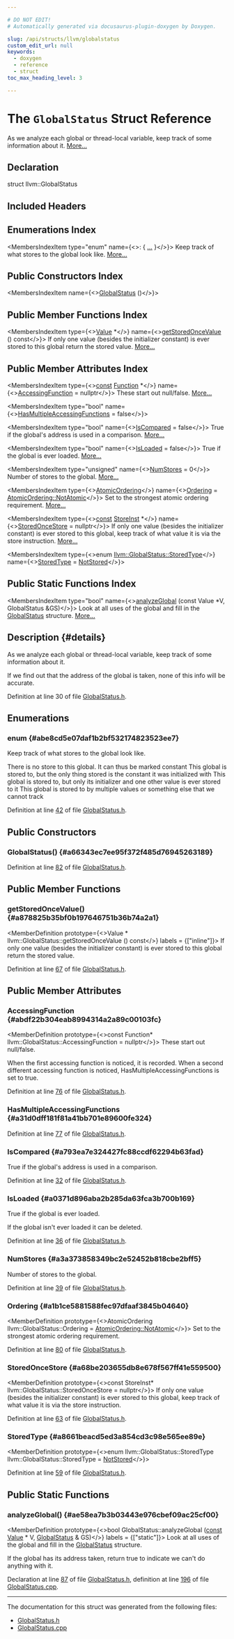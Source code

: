 ```yaml
---

# DO NOT EDIT!
# Automatically generated via docusaurus-plugin-doxygen by Doxygen.

slug: /api/structs/llvm/globalstatus
custom_edit_url: null
keywords:
  - doxygen
  - reference
  - struct
toc_max_heading_level: 3

---
```





# The `GlobalStatus` Struct Reference

<DoxygenPage pluginConfig={pluginConfig}>

As we analyze each global or thread-local variable, keep track of some information about it. <a href="#details">More...</a>

## Declaration

<CodeBlock>struct llvm::GlobalStatus</CodeBlock>

## Included Headers

<IncludesList>
<IncludesListItem
  filePath="llvm/Transforms/Utils/GlobalStatus.h"
  permalink="/docs/api/files/include/include/llvm/include/llvm/transforms/include/llvm/transforms/utils/globalstatus-h"
  isLocal="true" />
</IncludesList>

## Enumerations Index

<MembersIndex>

<MembersIndexItem
  type="enum"
  name={<>:  &#123; <a href="#abe8cd5e07daf1b2bf532174823523ee7">...</a> &#125;</>}>
Keep track of what stores to the global look like. <a href="#abe8cd5e07daf1b2bf532174823523ee7">More...</a>
</MembersIndexItem>

</MembersIndex>

## Public Constructors Index

<MembersIndex>

<MembersIndexItem
  name={<><a href="#a66343ec7ee95f372f485d76945263189">GlobalStatus</a> ()</>}>
</MembersIndexItem>

</MembersIndex>

## Public Member Functions Index

<MembersIndex>

<MembersIndexItem
  type={<><a href="/docs/api/classes/llvm/value">Value</a> &#42;</>}
  name={<><a href="#a878825b35bf0b197646751b36b74a2a1">getStoredOnceValue</a> () const</>}>
If only one value (besides the initializer constant) is ever stored to this global return the stored value. <a href="#a878825b35bf0b197646751b36b74a2a1">More...</a>
</MembersIndexItem>

</MembersIndex>

## Public Member Attributes Index

<MembersIndex>

<MembersIndexItem
  type={<><a href="/docs/api/files/lib/lib/target/lib/target/aarch64/aarch64promoteconstant-cpp/#a90f8350fecae261c25be85d38b451bff">const</a> <a href="/docs/api/classes/llvm/function">Function</a> &#42;</>}
  name={<><a href="#abdf22b304eab8994314a2a89c00103fc">AccessingFunction</a> = nullptr</>}>
These start out null/false. <a href="#abdf22b304eab8994314a2a89c00103fc">More...</a>
</MembersIndexItem>

<MembersIndexItem
  type="bool"
  name={<><a href="#a31d0dff181f81a41bb701e89600fe324">HasMultipleAccessingFunctions</a> = false</>}>
</MembersIndexItem>

<MembersIndexItem
  type="bool"
  name={<><a href="#a793ea7e324427fc88ccdf62294b63fad">IsCompared</a> = false</>}>
True if the global&#39;s address is used in a comparison. <a href="#a793ea7e324427fc88ccdf62294b63fad">More...</a>
</MembersIndexItem>

<MembersIndexItem
  type="bool"
  name={<><a href="#a0371d896aba2b285da63fca3b700b169">IsLoaded</a> = false</>}>
True if the global is ever loaded. <a href="#a0371d896aba2b285da63fca3b700b169">More...</a>
</MembersIndexItem>

<MembersIndexItem
  type="unsigned"
  name={<><a href="#a3a373858349bc2e52452b818cbe2bff5">NumStores</a> = 0</>}>
Number of stores to the global. <a href="#a3a373858349bc2e52452b818cbe2bff5">More...</a>
</MembersIndexItem>

<MembersIndexItem
  type={<><a href="/docs/api/namespaces/llvm/#a9bccbe67aaab722783ca4e7c504aaaa7">AtomicOrdering</a></>}
  name={<><a href="#a1b1ce5881588fec97dfaaf3845b04640">Ordering</a> = <a href="/docs/api/namespaces/llvm/#a9bccbe67aaab722783ca4e7c504aaaa7a56a57d29a3f9dda8671b4d6490a94b08">AtomicOrdering::NotAtomic</a></>}>
Set to the strongest atomic ordering requirement. <a href="#a1b1ce5881588fec97dfaaf3845b04640">More...</a>
</MembersIndexItem>

<MembersIndexItem
  type={<><a href="/docs/api/files/lib/lib/target/lib/target/aarch64/aarch64promoteconstant-cpp/#a90f8350fecae261c25be85d38b451bff">const</a> <a href="/docs/api/classes/llvm/storeinst">StoreInst</a> &#42;</>}
  name={<><a href="#a68be203655db8e678f567ff41e559500">StoredOnceStore</a> = nullptr</>}>
If only one value (besides the initializer constant) is ever stored to this global, keep track of what value it is via the store instruction. <a href="#a68be203655db8e678f567ff41e559500">More...</a>
</MembersIndexItem>

<MembersIndexItem
  type={<>enum <a href="#abe8cd5e07daf1b2bf532174823523ee7">llvm::GlobalStatus::StoredType</a></>}
  name={<><a href="#a8661beacd5ed3a854cd3c98e565ee89e">StoredType</a> = <a href="#abe8cd5e07daf1b2bf532174823523ee7ae2ae8bccbba8e261ad5d71d3a84ce295">NotStored</a></>}>
</MembersIndexItem>

</MembersIndex>

## Public Static Functions Index

<MembersIndex>

<MembersIndexItem
  type="bool"
  name={<><a href="#ae58ea7b3b03443e976cbef09ac25cf00">analyzeGlobal</a> (const Value &#42;V, GlobalStatus &amp;GS)</>}>
Look at all uses of the global and fill in the <a href="/docs/api/structs/llvm/globalstatus">GlobalStatus</a> structure. <a href="#ae58ea7b3b03443e976cbef09ac25cf00">More...</a>
</MembersIndexItem>

</MembersIndex>

## Description {#details}

As we analyze each global or thread-local variable, keep track of some information about it.

If we find out that the address of the global is taken, none of this info will be accurate.

Definition at line 30 of file <a href="/docs/api/files/include/include/llvm/include/llvm/transforms/include/llvm/transforms/utils/globalstatus-h">GlobalStatus.h</a>.

<SectionDefinition>

## Enumerations

### enum  {#abe8cd5e07daf1b2bf532174823523ee7}

<MemberDefinition
  prototype="enum llvm::GlobalStatus::StoredType ">
Keep track of what stores to the global look like.

<EnumerationList title="Enumeration values">

<Link id="abe8cd5e07daf1b2bf532174823523ee7ae2ae8bccbba8e261ad5d71d3a84ce295" />
<EnumerationListItem name="NotStored">
There is no store to this global. It can thus be marked constant
</EnumerationListItem>

<Link id="abe8cd5e07daf1b2bf532174823523ee7adcbfa969dc654b5812a05827152a42c5" />
<EnumerationListItem name="InitializerStored">
This global is stored to, but the only thing stored is the constant it was initialized with
</EnumerationListItem>

<Link id="abe8cd5e07daf1b2bf532174823523ee7aecd55f74522361f4b8056f8b6b745699" />
<EnumerationListItem name="StoredOnce">
This global is stored to, but only its initializer and one other value is ever stored to it
</EnumerationListItem>

<Link id="abe8cd5e07daf1b2bf532174823523ee7a3b94935998fa471818fb34bceb4c1357" />
<EnumerationListItem name="Stored">
This global is stored to by multiple values or something else that we cannot track
</EnumerationListItem>

</EnumerationList>

Definition at line <a href="/docs/api/files/include/include/llvm/include/llvm/transforms/include/llvm/transforms/utils/globalstatus-h/#l00042">42</a> of file <a href="/docs/api/files/include/include/llvm/include/llvm/transforms/include/llvm/transforms/utils/globalstatus-h">GlobalStatus.h</a>.
</MemberDefinition>

</SectionDefinition>

<SectionDefinition>

## Public Constructors

### GlobalStatus() {#a66343ec7ee95f372f485d76945263189}

<MemberDefinition
  prototype="GlobalStatus::GlobalStatus ()">

Definition at line <a href="/docs/api/files/include/include/llvm/include/llvm/transforms/include/llvm/transforms/utils/globalstatus-h/#l00082">82</a> of file <a href="/docs/api/files/include/include/llvm/include/llvm/transforms/include/llvm/transforms/utils/globalstatus-h">GlobalStatus.h</a>.
</MemberDefinition>

</SectionDefinition>

<SectionDefinition>

## Public Member Functions

### getStoredOnceValue() {#a878825b35bf0b197646751b36b74a2a1}

<MemberDefinition
  prototype={<>Value &#42; llvm::GlobalStatus::getStoredOnceValue () const</>}
  labels = {["inline"]}>
If only one value (besides the initializer constant) is ever stored to this global return the stored value.

Definition at line <a href="/docs/api/files/include/include/llvm/include/llvm/transforms/include/llvm/transforms/utils/globalstatus-h/#l00067">67</a> of file <a href="/docs/api/files/include/include/llvm/include/llvm/transforms/include/llvm/transforms/utils/globalstatus-h">GlobalStatus.h</a>.
</MemberDefinition>

</SectionDefinition>

<SectionDefinition>

## Public Member Attributes

### AccessingFunction {#abdf22b304eab8994314a2a89c00103fc}

<MemberDefinition
  prototype={<>const Function&#42; llvm::GlobalStatus::AccessingFunction = nullptr</>}>
These start out null/false.

When the first accessing function is noticed, it is recorded. When a second different accessing function is noticed, HasMultipleAccessingFunctions is set to true.

Definition at line <a href="/docs/api/files/include/include/llvm/include/llvm/transforms/include/llvm/transforms/utils/globalstatus-h/#l00076">76</a> of file <a href="/docs/api/files/include/include/llvm/include/llvm/transforms/include/llvm/transforms/utils/globalstatus-h">GlobalStatus.h</a>.
</MemberDefinition>

### HasMultipleAccessingFunctions {#a31d0dff181f81a41bb701e89600fe324}

<MemberDefinition
  prototype="bool llvm::GlobalStatus::HasMultipleAccessingFunctions = false">

Definition at line <a href="/docs/api/files/include/include/llvm/include/llvm/transforms/include/llvm/transforms/utils/globalstatus-h/#l00077">77</a> of file <a href="/docs/api/files/include/include/llvm/include/llvm/transforms/include/llvm/transforms/utils/globalstatus-h">GlobalStatus.h</a>.
</MemberDefinition>

### IsCompared {#a793ea7e324427fc88ccdf62294b63fad}

<MemberDefinition
  prototype="bool llvm::GlobalStatus::IsCompared = false">
True if the global&#39;s address is used in a comparison.

Definition at line <a href="/docs/api/files/include/include/llvm/include/llvm/transforms/include/llvm/transforms/utils/globalstatus-h/#l00032">32</a> of file <a href="/docs/api/files/include/include/llvm/include/llvm/transforms/include/llvm/transforms/utils/globalstatus-h">GlobalStatus.h</a>.
</MemberDefinition>

### IsLoaded {#a0371d896aba2b285da63fca3b700b169}

<MemberDefinition
  prototype="bool llvm::GlobalStatus::IsLoaded = false">
True if the global is ever loaded.

If the global isn&#39;t ever loaded it can be deleted.

Definition at line <a href="/docs/api/files/include/include/llvm/include/llvm/transforms/include/llvm/transforms/utils/globalstatus-h/#l00036">36</a> of file <a href="/docs/api/files/include/include/llvm/include/llvm/transforms/include/llvm/transforms/utils/globalstatus-h">GlobalStatus.h</a>.
</MemberDefinition>

### NumStores {#a3a373858349bc2e52452b818cbe2bff5}

<MemberDefinition
  prototype="unsigned llvm::GlobalStatus::NumStores = 0">
Number of stores to the global.

Definition at line <a href="/docs/api/files/include/include/llvm/include/llvm/transforms/include/llvm/transforms/utils/globalstatus-h/#l00039">39</a> of file <a href="/docs/api/files/include/include/llvm/include/llvm/transforms/include/llvm/transforms/utils/globalstatus-h">GlobalStatus.h</a>.
</MemberDefinition>

### Ordering {#a1b1ce5881588fec97dfaaf3845b04640}

<MemberDefinition
  prototype={<>AtomicOrdering llvm::GlobalStatus::Ordering = <a href="/docs/api/namespaces/llvm/#a9bccbe67aaab722783ca4e7c504aaaa7a56a57d29a3f9dda8671b4d6490a94b08">AtomicOrdering::NotAtomic</a></>}>
Set to the strongest atomic ordering requirement.

Definition at line <a href="/docs/api/files/include/include/llvm/include/llvm/transforms/include/llvm/transforms/utils/globalstatus-h/#l00080">80</a> of file <a href="/docs/api/files/include/include/llvm/include/llvm/transforms/include/llvm/transforms/utils/globalstatus-h">GlobalStatus.h</a>.
</MemberDefinition>

### StoredOnceStore {#a68be203655db8e678f567ff41e559500}

<MemberDefinition
  prototype={<>const StoreInst&#42; llvm::GlobalStatus::StoredOnceStore = nullptr</>}>
If only one value (besides the initializer constant) is ever stored to this global, keep track of what value it is via the store instruction.

Definition at line <a href="/docs/api/files/include/include/llvm/include/llvm/transforms/include/llvm/transforms/utils/globalstatus-h/#l00063">63</a> of file <a href="/docs/api/files/include/include/llvm/include/llvm/transforms/include/llvm/transforms/utils/globalstatus-h">GlobalStatus.h</a>.
</MemberDefinition>

### StoredType {#a8661beacd5ed3a854cd3c98e565ee89e}

<MemberDefinition
  prototype={<>enum llvm::GlobalStatus::StoredType llvm::GlobalStatus::StoredType = <a href="#abe8cd5e07daf1b2bf532174823523ee7ae2ae8bccbba8e261ad5d71d3a84ce295">NotStored</a></>}>

Definition at line <a href="/docs/api/files/include/include/llvm/include/llvm/transforms/include/llvm/transforms/utils/globalstatus-h/#l00059">59</a> of file <a href="/docs/api/files/include/include/llvm/include/llvm/transforms/include/llvm/transforms/utils/globalstatus-h">GlobalStatus.h</a>.
</MemberDefinition>

</SectionDefinition>

<SectionDefinition>

## Public Static Functions

### analyzeGlobal() {#ae58ea7b3b03443e976cbef09ac25cf00}

<MemberDefinition
  prototype={<>bool GlobalStatus::analyzeGlobal (<a href="/docs/api/files/lib/lib/target/lib/target/aarch64/aarch64promoteconstant-cpp/#a90f8350fecae261c25be85d38b451bff">const</a> <a href="/docs/api/classes/llvm/value">Value</a> &#42; V, <a href="/docs/api/structs/llvm/globalstatus">GlobalStatus</a> &amp; GS)</>}
  labels = {["static"]}>
Look at all uses of the global and fill in the <a href="/docs/api/structs/llvm/globalstatus">GlobalStatus</a> structure.

If the global has its address taken, return true to indicate we can&#39;t do anything with it.

Declaration at line <a href="/docs/api/files/include/include/llvm/include/llvm/transforms/include/llvm/transforms/utils/globalstatus-h/#l00087">87</a> of file <a href="/docs/api/files/include/include/llvm/include/llvm/transforms/include/llvm/transforms/utils/globalstatus-h">GlobalStatus.h</a>, definition at line <a href="/docs/api/files/lib/lib/transforms/lib/transforms/utils/globalstatus-cpp/#l00196">196</a> of file <a href="/docs/api/files/lib/lib/transforms/lib/transforms/utils/globalstatus-cpp">GlobalStatus.cpp</a>.
</MemberDefinition>

</SectionDefinition>

<hr/>

The documentation for this struct was generated from the following files:

<ul>
<li><a href="/docs/api/files/include/include/llvm/include/llvm/transforms/include/llvm/transforms/utils/globalstatus-h">GlobalStatus.h</a></li>
<li><a href="/docs/api/files/lib/lib/transforms/lib/transforms/utils/globalstatus-cpp">GlobalStatus.cpp</a></li>
</ul>

</DoxygenPage>
